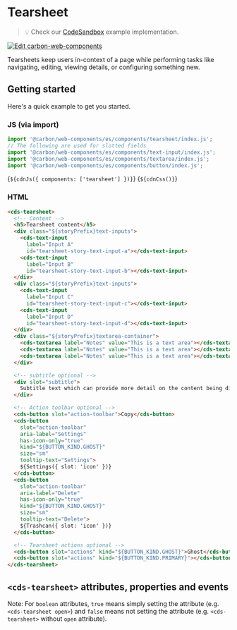 
<Meta of={TearsheetStories} />

# Tearsheet

> 💡 Check our
> [CodeSandbox](https://codesandbox.io/s/github/carbon-design-system/carbon/tree/main/packages/web-components/examples/components/tearsheet)
> example implementation.

[![Edit carbon-web-components](https://codesandbox.io/static/img/play-codesandbox.svg)](https://codesandbox.io/s/github/carbon-design-system/carbon/tree/main/packages/web-components/examples/components/tearsheet)

Tearsheets keep users in-context of a page while performing tasks like
navigating, editing, viewing details, or configuring something new.

## Getting started

Here's a quick example to get you started.

### JS (via import)

```javascript
import '@carbon/web-components/es/components/tearsheet/index.js';
// The following are used for slotted fields
import '@carbon/web-components/es/components/text-input/index.js';
import '@carbon/web-components/es/components/textarea/index.js';
import '@carbon/web-components/es/components/button/index.js';
```

<Markdown>{`${cdnJs({ components: ['tearsheet'] })}`}</Markdown>
<Markdown>{`${cdnCss()}`}</Markdown>

### HTML

```html
<cds-tearsheet>
  <!-- Content -->
  <h5>Tearsheet content</h5>
  <div class="${storyPrefix}text-inputs">
    <cds-text-input
      label="Input A"
      id="tearsheet-story-text-input-a"></cds-text-input>
    <cds-text-input
      label="Input B"
      id="tearsheet-story-text-input-b"></cds-text-input>
  </div>
  <div class="${storyPrefix}text-inputs">
    <cds-text-input
      label="Input C"
      id="tearsheet-story-text-input-c"></cds-text-input>
    <cds-text-input
      label="Input D"
      id="tearsheet-story-text-input-d"></cds-text-input>
  </div>
  <div class="${storyPrefix}textarea-container">
    <cds-textarea label="Notes" value="This is a text area"></cds-textarea>
    <cds-textarea label="Notes" value="This is a text area"></cds-textarea>
    <cds-textarea label="Notes" value="This is a text area"></cds-textarea>
  </div>

  <!-- subtitle optional -->
  <div slot="subtitle">
    Subtitle text which can provide more detail on the content being displayed.
  </div>

  <!-- Action toolbar optional -->
  <cds-button slot="action-toolbar">Copy</cds-button>
  <cds-button
    slot="action-toolbar"
    aria-label="Settings"
    has-icon-only="true"
    kind="${BUTTON_KIND.GHOST}"
    size="sm"
    tooltip-text="Settings">
    ${Settings({ slot: 'icon' })}
  </cds-button>
  <cds-button
    slot="action-toolbar"
    aria-label="Delete"
    has-icon-only="true"
    kind="${BUTTON_KIND.GHOST}"
    size="sm"
    tooltip-text="Delete">
    ${Trashcan({ slot: 'icon' })}
  </cds-button>

  <!-- Tearsheet actions optional -->
  <cds-button slot="actions" kind="${BUTTON_KIND.GHOST}">Ghost</cds-button>
  <cds-button slot="actions" kind="${BUTTON_KIND.PRIMARY}"></cds-button>
</cds-tearsheet>
```

## `<cds-tearsheet>` attributes, properties and events

Note: For `boolean` attributes, `true` means simply setting the attribute (e.g.
`<cds-tearsheet open>`) and `false` means not setting the attribute (e.g.
`<cds-tearsheet>` without `open` attribute).

<ArgTypes of="cds-tearsheet" />
